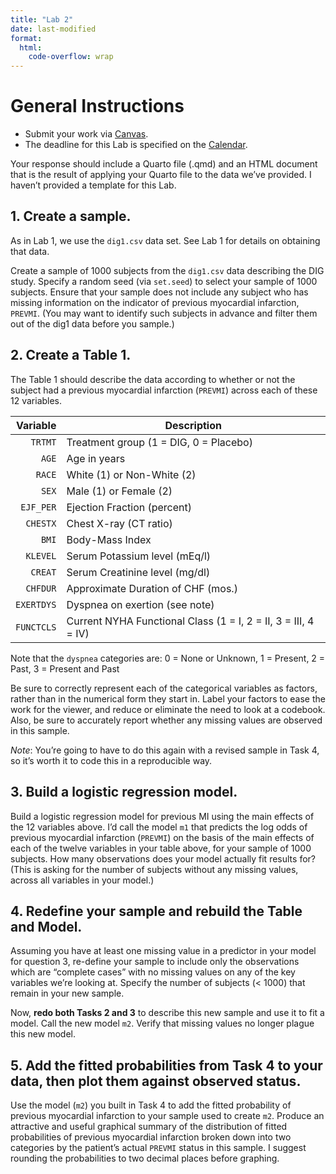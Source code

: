 ```yaml
---
title: "Lab 2"
date: last-modified
format: 
  html:
    code-overflow: wrap
---
```


# General Instructions

- Submit your work via [Canvas](https://canvas.case.edu/). 
- The deadline for this Lab is specified on the [Calendar](calendar.qmd).

Your response should include a Quarto file (.qmd) and an HTML document that is the result of applying your Quarto file to the data we've provided. I haven't provided a template for this Lab.

## 1. Create a sample.

As in Lab 1, we use the `dig1.csv` data set. See Lab 1 for details on obtaining that data.

Create a sample of 1000 subjects from the `dig1.csv` data describing the DIG study. Specify a random seed (via `set.seed`) to select your sample of 1000 subjects. Ensure that your sample does not include any subject who has missing information on the indicator of previous myocardial infarction, `PREVMI`. (You may want to identify such subjects in advance and filter them out of the dig1 data before you sample.)

## 2. Create a Table 1.

The Table 1 should describe the data according to whether or not the subject had a previous myocardial infarction (`PREVMI`) across each of these 12 variables. 

Variable | Description
-------: | -----------------------------------------------------
`TRTMT` | Treatment group (1 = DIG, 0 = Placebo)
`AGE` | Age in years
`RACE` | White (1) or Non-White (2)
`SEX` | Male (1) or Female (2)
`EJF_PER` | Ejection Fraction (percent)
`CHESTX` | Chest X-ray (CT ratio)
`BMI` | Body-Mass Index
`KLEVEL` | Serum Potassium level (mEq/l)
`CREAT` | Serum Creatinine level (mg/dl)
`CHFDUR` | Approximate Duration of CHF (mos.)
`EXERTDYS` | Dyspnea on exertion (see note)
`FUNCTCLS` | Current NYHA Functional Class (1 = I, 2 = II, 3 = III, 4 = IV)

Note that the `dyspnea` categories are: 0 = None or Unknown, 1 = Present, 2 = Past, 3 = Present and Past

Be sure to correctly represent each of the categorical variables as factors, rather than in the numerical form they start in. Label your factors to ease the work for the viewer, and reduce or eliminate the need to look at a codebook. Also, be sure to accurately report whether any missing values are observed in this sample.

*Note*: You're going to have to do this again with a revised sample in Task 4, so it's worth it to code this in a reproducible way.

## 3. Build a logistic regression model.

Build a logistic regression model for previous MI using the main effects of the 12 variables above. I'd call the model `m1` that predicts the log odds of previous myocardial infarction (`PREVMI`) on the basis of the main effects of each of the twelve variables in your table above, for your sample of 1000 subjects. How many observations does your model actually fit results for? (This is asking for the number of subjects without any missing values, across all variables in your model.)

## 4. Redefine your sample and rebuild the Table and Model.

Assuming you have at least one missing value in a predictor in your model for question 3, re-define your sample to include only the observations which are "complete cases" with no missing values on any of the key variables we're looking at. Specify the number of subjects (< 1000) that remain in your new sample. 

Now, **redo both Tasks 2 and 3** to describe this new sample and use it to fit a model. Call the new model `m2`. Verify that missing values no longer plague this new model. 

## 5. Add the fitted probabilities from Task 4 to your data, then plot them against observed status.

Use the model (`m2`) you built in Task 4 to add the fitted probability of previous myocardial infarction to your sample used to create `m2`. Produce an attractive and useful graphical summary of the distribution of fitted probabilities of previous myocardial infarction broken down into two categories by the patient's actual `PREVMI` status in this sample. I suggest rounding the probabilities to two decimal places before graphing.

